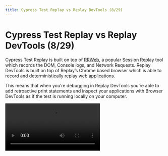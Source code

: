 ```yaml
---
title: Cypress Test Replay vs Replay DevTools (8/29)
---
```


# Cypress Test Replay vs Replay DevTools (8/29)

Cypress Test Replay is built on top of [RRWeb](https://github.com/rrweb-io/rrweb), a popular Session Replay tool which records the DOM, Console logs, and Network Requests. Replay DevTools is built on top of Replay’s Chrome based browser which is able to record and deterministically replay web applications.

This means that when you’re debugging in Replay DevTools you’re able to add retroactive print statements and inspect your applications with Browser DevTools as if the test is running locally on your computer.

<Video src="/videos/Untitled_ftdvx.mp4" />

Retroactive print statements

Intermittent test failures can be challenging to debug because there’s no way to predict where they might come from and you have to work backwards from the problem to the root cause.

In the example below, we’ll walk through how you can use Replay DevTools to understand where the timing issue is coming from within the React component. This example comes from Filip Hric’s excellent video so if you are a visual learner, feel free to check out the video instead ([link](https://www.youtube.com/watch?v=4wL8Qi9vjho)).

![Untitled](/images/Untitled_xolxj.png)

The reason why this test fails the first time and passes the second time is that the API call `/add-to-cart` fails returns a `400` because the requested quantity was 0. Viewing the Network Monitor helps us see that the quantify field defaults to 0 and is updated when the  `check-availability` API call is returned. 

![Untitled](/images/Untitled%201_dumac.png)

We can fix this test by telling it to wait for the `/api/check-availability` network request, but it’s possible that our users could also be hitting this issue as well. And in general, every time we add a `cy.wait` we should ask ourselves, “is there a way to make our application safer”?

![Screenshot 2023-08-15 at 8.02.35 AM.png](/images/Screenshot_2023-08-15_at_8.02.35_AM_ssfby.png)

Because Replay is a browser, we can go one step further and inspect the **ProductDetail** React component. When we look at the component, we see that when `/api/check-availability` returns, it sets the `quantity` value.  

![Screenshot 2023-08-15 at 8.35.43 AM.png](/images/Screenshot_2023-08-15_at_8.35.43_AM_rfkvu.png)

Once we know we know that the Add To Cart button should be disabled when the `quantity` is 0, it is fairly easy add a disabled property to the **AddToCartButton** component.

![Untitled](/images/Untitled%202_utjnh.png)

And now that the Add To Cart button is safer, we can go back to our Cypress test and remove the `cy.wait` because it is no longer necessary.

![Untitled](/images/Untitled%203_iacsd.png)

This story illustrates how improving our application can improve our tests. And when our application is safe, our end-to-end tests can be simple.

The challenge with writing stable end-to-end tests, is that we’re testing an unstable application. This is where time travel debugging shines. It helps us put our tests and applications under the microscope, understand how they work, and make them more reliable.

### How to get started time traveling through your Cypress tests?

[Replay.io](http://Replay.io) Test Suites is in closed beta, but you can sign up [here](https://replay.help/waitlist) and we’ll reach out and find a time to connect and and help you get started.